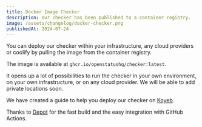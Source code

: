```yaml
---
title: Docker Image Checker
description: Our checker has been published to a container registry.
image: /assets/changelog/docker-checker.png
publishedAt: 2024-07-24
---
```


You can deploy our checker within your infrastructure, any cloud providers or coolify by pulling the image from the container registry.

The image is available at `ghcr.io/openstatushq/checker:latest`.

It opens up a lot of possibilities to run the checker in your own environment, on your own infrastructure, or on any cloud provider. We will be able to add private locations soon.

We have created a guide to help you deploy our checker on [Koyeb](https://www.koyeb.com/).

Thanks to [Depot](https://depot.dev/?utm_source=Opource=OpenStatus) for the fast build and the easy integration with GitHub Actions.